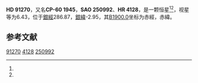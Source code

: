{{Starbox begin
| name = HD 91270
}}
{{Starbox observe
| epoch = [[J2000.0|J2000.0]]
| constell = {{星座名待查}}<ref name=SIMBAD>{{cite web
 | url=http://simbad.u-strasbg.fr/simbad/sim-id?Ident=HR+4128
 | title=Pulsating variable Star
 | publisher=Centre de Données astronomiques de Strasbourg
 | work=SIMBAD
 | accessdate=2012-07-13
 | archive-date=2016-03-17
 | archive-url=https://web.archive.org/web/20160317101512/http://simbad.u-strasbg.fr/simbad/sim-id?Ident=HR+4128
 | dead-url=no
 }}</ref><ref name=DATA>{{cite web
 | url=http://vizier.u-strasbg.fr/viz-bin/VizieR-5?-out.add=.&-source=5050&-corr=PK=HR&-out.max=9999&HR=4128
 | title=VizieR Detailed Page
 | accessdate=2012-07-13
 | archive-date=2016-03-05
 | archive-url=https://web.archive.org/web/20160305015137/http://vizier.u-strasbg.fr/viz-bin/VizieR-5?-out.add=.&-source=5050&-corr=PK=HR&-out.max=9999&HR=4128
 | dead-url=no
 }}</ref>
| 星官 = 
| ra = {{RA|10|30|39.2}}<ref name=SIMBAD /><ref name=DATA />
| dec = {{DEC|-61|21|22}}<ref name=SIMBAD /><ref name=DATA />
| appmag_v = 6.43<ref name=SIMBAD /><ref name=DATA />
}}
{{Starbox character
| class = M2IIIe<ref name=SIMBAD /><ref name=DATA />
| b-v = 1.76<ref name=SIMBAD /><ref name=DATA />
| u-b = 1.84<ref name=SIMBAD /><ref name=DATA />
| r-i = <ref name=SIMBAD /><ref name=DATA />
| variable = 
}}
{{Starbox astrometry
| radial_v = 1.84
| prop_mo_ra = -4
| parallax = 
| p_error = 
}}
{{Starbox catalog
| names =CP-60 1945，[[SAO星表|SAO]] 250992，[[HD星表|HD]] 91270，[[HR星表|HR]] 4128}}
{{Starbox reference |Simbad=HR+4128}}
{{Starbox end}}

'''HD 91270'''，又名'''CP-60 1945'''，'''SAO 250992'''、'''HR 4128'''，是一颗恒星<ref name=SIMBAD /><ref name=DATA />，视星等为6.43，位于[[銀道座標系|銀經]]286.87，[[銀道座標系|銀緯]]-2.95，其[[B1900.0|B1900.0]]坐标为赤經{{RA|10|27|5.6}}，赤緯{{DEC|-60|-2.95|36}}。

== 参考文献 ==
{{reflist}}

{{star-stub}}

[[Category:HD和HDE天體|91270]]
[[Category:HR天體|4128]]
[[Category:SAO天體|250992]]